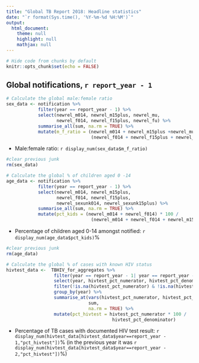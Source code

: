 ```yaml
---
title: "Global TB Report 2018: Headline statistics"
date: "`r format(Sys.time(), '%Y-%m-%d %H:%M')`"
output: 
  html_document:
    theme: null
    highlight: null
    mathjax: null
---
```


```r

# Hide code from chunks by default
knitr::opts_chunk$set(echo = FALSE)

```

## Global notifications, `r report_year - 1`

```r

# Calculate the global male:female ratio
sex_data <- notification %>% 
            filter(year == report_year - 1) %>% 
            select(newrel_m014, newrel_m15plus, newrel_mu, 
                   newrel_f014, newrel_f15plus, newrel_fu) %>% 
            summarise_all(sum, na.rm = TRUE) %>% 
            mutate(m_f_ratio = (newrel_m014 + newrel_m15plus +newrel_mu) / 
                                (newrel_f014 + newrel_f15plus + newrel_fu))

```


* Male:female ratio: `r display_num(sex_data$m_f_ratio)`

```r

#clear previous junk
rm(sex_data)

# Calculate the global % of children aged 0 -14
age_data <- notification %>% 
            filter(year == report_year - 1) %>% 
            select(newrel_m014, newrel_m15plus,
                   newrel_f014, newrel_f15plus, 
                   newrel_sexunk014, newrel_sexunk15plus) %>% 
            summarise_all(sum, na.rm = TRUE) %>% 
            mutate(pct_kids = (newrel_m014 + newrel_f014) * 100 / 
                                (newrel_m014 + newrel_f014 + newrel_m15plus + newrel_f15plus))

```

* Percentage of children aged 0-14 amongst notified: `r display_num(age_data$pct_kids)`%

```r

#clear previous junk
rm(age_data)

# Calculate the global % of cases with known HIV status
hivtest_data <-  TBHIV_for_aggregates %>% 
                  filter(year == report_year - 1| year == report_year - 2) %>% 
                  select(year, hivtest_pct_numerator, hivtest_pct_denominator) %>% 
                  filter(!is.na(hivtest_pct_numerator) & !is.na(hivtest_pct_denominator) ) %>% 
                  group_by(year) %>% 
                  summarise_at(vars(hivtest_pct_numerator, hivtest_pct_denominator),
                               sum, 
                               na.rm = TRUE) %>% 
                  mutate(pct_hivtest = hivtest_pct_numerator * 100 / 
                                        hivtest_pct_denominator)

```




* Percentage of TB cases with documented HIV test result: `r display_num(hivtest_data[hivtest_data$year==report_year - 1,"pct_hivtest"])`%   (in the previous year it was `r display_num(hivtest_data[hivtest_data$year==report_year - 2,"pct_hivtest"])`%)

